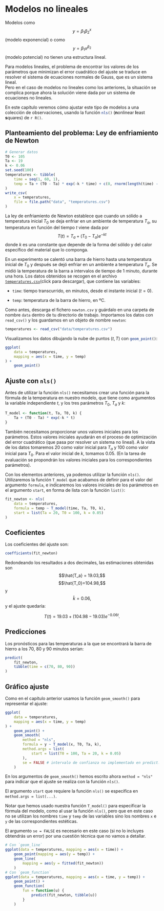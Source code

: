# Modelos no lineales {#nls}

Modelos como 
$$y = \beta_1 \beta_2^{x}$$
(modelo exponencial) o como
$$y = \beta_1x^{\beta_2}$$
(modelo potencial) no tienen una estructura lineal. 

Para modelos lineales, el problema de encontrar los valores de los parámetros que minimizan el error cuadrático del ajuste se traduce en resolver el sistema de ecuaciones normales de Gauss, que es un sistema lineal.  
Pero en el caso de modelos no lineales como los anteriores, la situación se complica porque ahora la solución viene dada por un sistema de ecuaciones no lineales. 

En este capítulo veremos  cómo ajustar este tipo de modelos a una colección de  observaciones, usando la función `nls()`{.R} (**n**onlinear  **l**east **s**quares) de `r R()`.

## Planteamiento del problema: Ley de enfriamiento de Newton

```r
# Generar datos
T0 <- 105
Ta <- 19
k <- 0.06
set.seed(100)
temperatures <- tibble(
    time = seq(1, 60, 1),
    temp = Ta + (T0 - Ta) * exp(-k * time) + c(0, rnorm(length(time) - 1, sd = 0.5))
)
write_csv(
    x = temperatures,
    file = file.path("data", "temperatures.csv")
)
```


La ley de enfriamiento de Newton  establece que cuando un sólido a temperatura inicial $T_0$ se deja enfriar en un ambiente de  temperatura $T_a$,  su temperatura en función del tiempo $t$ viene dada por
$$T(t)=T_a+(T_0-T_a)e^{-kt}$$
donde $k$ es una constante que depende de la forma del sólido y del calor específico del material que lo componga. 

En un experimento se calentó una barra de hierro hasta una temperatura inicial de $T_0$ y después se dejó enfriar en un ambiente a temperatura $T_a$. Se midió la temperatura de la barra a intervalos de tiempo de $1$ minuto, durante una hora. Los datos obtenidos se recogen en  el archivo [`temperatures.csv`](https://drive.google.com/uc?export=download&id=1mpF0_lZVw-u2SlrxJDwczEI4x_OxO1W2)(click para descargar), que contiene las variables:

* `time`: tiempo transcurrido, en minutos, desde el instante inicial ($t=0$).

* `temp`: temperatura de la barra de hierro, en ºC.


Como antes, descarga el fichero `newton.csv` y guárdalo en una carpeta de nombre `data` dentro de tu directorio de trabajo. Importamos los datos con `read_csv()` y los guardamos en un objeto de nombre `newton`:
```r
temperatures <- read_csv("data/temperatures.csv")
```
Visualizamos los datos dibujando la nube de puntos $(t, T)$ con `geom_point()`{.R}: 

```r
ggplot(
    data = temperatures,
    mapping = aes(x = time, y = temp)
) +
    geom_point()
```

## Ajuste con `nls()`

Antes de utilizar la función `nls()` necesitamos crear una función para la fórmula de la temperatura en nuestro modelo, que tiene como argumentos la variable independiente $t$, y los tres parámetros $T_0$, $T_a$ y $k$:

```r
T_model <- function(t, Ta, T0, k) {
    Ta + (T0 - Ta) * exp(-k * t)
}
```

También necesitamos proporcionar unos valores iniciales para los parámetros. Estos valores iniciales ayudarán en el proceso de optimización del error cuadrático (que pasa por resolver un sistema no lineal). A la vista de los datos tomaremos $20$ como valor inicial para $T_a$ y $100$ como valor inicial para $T_0$. Para el valor inicial de $k$, tomamos $0.05$. (En la tarea de evaluación se propondrán los valores iniciales para los correspondientes parámetros).

Con los elementos anteriores, ya podemos utilizar la función `nls()`. Utilizaremos la función `T_model` que acabamos de definir para el valor del argumento `formula`, e indicaremos los valores iniciales de los parámetros en el argumento `start`, en forma de lista con la función `list()`:

```r
fit_newton <- nls(
    data = temperatures,
    formula = temp ~ T_model(time, Ta, T0, k),
    start = list(Ta = 20, T0 = 100, k = 0.05)
)
```

## Coeficientes

Los coeficientes del ajuste son:
```r
coefficients(fit_newton)
```

Redondeando los resultados a dos decimales, las  estimaciones obtenidas son 
$$\hat{T_a} = 19.03,$$
$$\hat{T_0}=104.98,$$
y 
$$\hat{k}=0.06,$$ 
y el ajuste quedaría:

$$T(t) = 19.03 + (104.98-19.03)e^{-0.06t}.$$

## Predicciones

Los pronósticos para las temperaturas a la que se encontrará la barra de hierro a los $70$, $80$ y $90$ minutos serían:

```r
predict(
    fit_newton,
    tibble(time = c(70, 80, 90))
)
```


## Gráfico ajuste

Como en el capítulo anterior usamos la función `geom_smooth()` para representar el ajuste:

```r
ggplot(
    data = temperatures,
    mapping = aes(x = time, y = temp)
) +
    geom_point() +
    geom_smooth(
        method = "nls",
        formula = y ~ T_model(x, T0, Ta, k),
        method.args = list(
            start = list(T0 = 100, Ta = 20, k = 0.05)
        ),
        se = FALSE # intervalo de confianza no implementado en predict.nls
    )
```

En los argumentos de `geom_smooth()` hemos escrito ahora `method = "nls"` para indicar que el ajuste se realiza con la función `nls()`.

El argumento `start` que requiere la función `nls()` se especifica en `method.args = list(...)`.

Notar que hemos usado nuestra función `T_model()` para especificar la fórmula del modelo, como al usar la función `nls()`,  pero que en este caso no se utilizan los nombres `time` y `temp` de las variables sino los nombres `x` e `y` de las correspondientes estéticas.

El argumento `se = FALSE` es necesario en este caso (si no lo incluyes obtendrás un error) por una cuestión técnica que no vamos a detallar.

```r
# Con `geom_line`
ggplot(data = temperatures, mapping = aes(x = time)) +
    geom_point(mapping = aes(y = temp)) +
    geom_line(
        mapping = aes(y = fitted(fit_newton))
    )
# Con `geom_function`
ggplot(data = temperatures, mapping = aes(x = time, y = temp)) +
    geom_point() +
    geom_function(
        fun = function(u) {
            predict(fit_newton, tibble(u))
        }
    )
```
